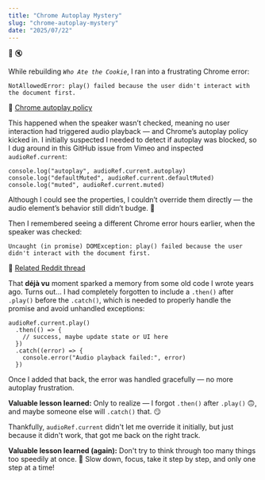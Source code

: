 ```yaml
---
title: "Chrome Autoplay Mystery"
slug: "chrome-autoplay-mystery"
date: "2025/07/22"
---
```


<span className="emoji-large">🍪 🔇</span>

While rebuilding *`Who Ate the Cookie`*, I ran into a frustrating Chrome error:

```
NotAllowedError: play() failed because the user didn't interact with the document first.
```

🔗 [Chrome autoplay policy](https://developer.chrome.com/blog/autoplay/)

This happened when the speaker wasn’t checked, meaning no user interaction had triggered audio playback — and Chrome’s autoplay policy kicked in. I initially suspected I needed to detect if autoplay was blocked, so I dug around in this GitHub issue from Vimeo and inspected `audioRef.current`:

```
console.log("autoplay", audioRef.current.autoplay)
console.log("defaultMuted", audioRef.current.defaultMuted)
console.log("muted", audioRef.current.muted)
```

Although I could see the properties, I couldn’t override them directly — the audio element’s behavior still didn’t budge. <span className="emoji-small">🤔</span>

Then I remembered seeing a different Chrome error hours earlier, when the speaker was checked:

```
Uncaught (in promise) DOMException: play() failed because the user didn't interact with the document first.
```
🔗 [Related Reddit thread](https://www.reddit.com/r/CodingHelp/comments/q2tbhu/uncaught_in_promise_domexception_play_failed/)

That **déjà vu** moment sparked a memory from some old code I wrote years ago.
Turns out… I had completely forgotten to include a `.then()` after `.play()` before the `.catch()`, which is needed to properly handle the promise and avoid unhandled exceptions:

```
audioRef.current.play()
  .then(() => {
    // success, maybe update state or UI here
  })
  .catch((error) => {
    console.error("Audio playback failed:", error)
  })
```

Once I added that back, the error was handled gracefully — no more autoplay frustration.

**Valuable lesson learned:** Only to realize — I forgot `.then()` after `.play()` <span className="emoji-small">🙃</span>, and maybe someone else will `.catch()` that. <span className="emoji-small">😏</span>

Thankfully, `audioRef.current` didn't let me override it initially, but just because it didn't work, that got me back on the right track.

**Valuable lesson learned (again):** Don't try to think through too many things too speedily at once. <span className="emoji-small">🤣</span> Slow down, focus, take it step by step, and only one step at a time!